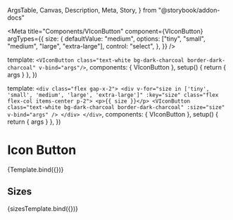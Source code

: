  ArgsTable,
  Canvas,
  Description,
  Meta,
  Story,
} from "@storybook/addon-docs"



<Meta
  title="Components/VIconButton"
  component={VIconButton}
  argTypes={{
    size: {
      defaultValue: "medium",
      options: ["tiny", "small", "medium", "large", "extra-large"],
      control: "select",
    },
  }}
/>

  template: `
    <VIconButton class="text-white bg-dark-charcoal border-dark-charcoal" v-bind="args"/>
  `,
  components: { VIconButton },
  setup() {
    return { args }
  },
})

  template: `
    <div class="flex gap-x-2">
      <div v-for="size in ['tiny', 'small', 'medium', 'large', 'extra-large']" :key="size" class="flex flex-col items-center p-2">
        <p>{{ size }}</p>
        <VIconButton
           class="text-white bg-dark-charcoal border-dark-charcoal"
           :size="size" v-bind="args" />
      </div>
    </div>
  `,
  components: { VIconButton },
  setup() {
    return { args }
  },
})

# Icon Button

<Description of={VIconButton} />

<ArgsTable of={VIconButton} />

<Canvas>
  <Story
    name="Default"
    args={{
      iconProps: {
        iconPath: replayIcon,
      },
    }}
  >
    {Template.bind({})}
  </Story>
</Canvas>

## Sizes

<Canvas>
  <Story
    name="Sizes"
    args={{
      iconProps: {
        iconPath: replayIcon,
      },
    }}
  >
    {sizesTemplate.bind({})}
  </Story>
</Canvas>
